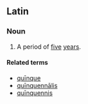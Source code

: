 ==Latin==

===Noun===
{{la-noun|quīnquennium|quinquennii|quīnquenniī|n|second}}

# A period of [[five]] [[year]]s.

====Related terms====
*[[quinque#Latin|quīnque]]
*[[quinquennalis#Latin|quīnquennālis]]
*[[quinquennis#Latin|quīnquennis]]